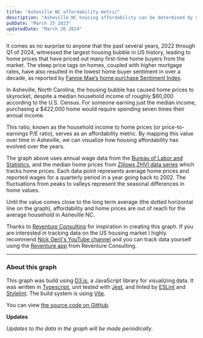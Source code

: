 ```yaml
---
title: "Asheville NC affordability metric"
description: "Asheville NC housing affordability can be determined by measuring the median household income in Asheville to the home prices. This ratio, known as the household income to home prices (or price-to-earnings P/E ratio), serves as an affordability metric. By mapping this value over time in Asheville, we can visualize how housing affordability has evolved over the years"
pubDate: "March 25 2023"
updatedDate: "March 26 2024"
---
```


It comes as no surprise to anyone that the past several years, 2022 through Q1 of 2024, witnessed the largest housing bubble in US history, leading to home prices that have priced out many first-time home buyers from the market. The steep price tags on homes, coupled with higher mortgage rates, have also resulted in the lowest home buyer sentiment in over a decade, as reported by [Fannie Mae’s home purchase Sentiment Index](https://www.fanniemae.com/research-and-insights/surveys-indices/national-housing-survey).

In Asheville, North Carolina, the housing bubble has caused home prices to skyrocket, despite a median household income of roughly $60,000 according to the U.S. Census. For someone earning just the median income, purchasing a $422,000 home would require spending seven times their annual income.

This ratio, known as the household income to home prices (or price-to-earnings P/E ratio), serves as an affordability metric. By mapping this value over time in Asheville, we can visualize how housing affordability has evolved over the years.


<PEGraph />

The graph above uses annual wage data from the [Bureau of Labor and Statistics](https://www.bls.gov/data/),
and the median home prices from [Zillows ZHVI data series](https://www.zillow.com/research/data/) which tracks home prices. 
Each data point represents average home prices and reported wages for a quarterly period in a year going back
to 2002. The fluctuations from peaks to valleys represent the seasonal differences in home values.

Until the value comes close to the long term average (the dotted horizontal line on the graph), affordability and home prices are out of reach for the average household in Asheville NC.

Thanks to [Reventure Consulting](https://www.reventure.app/) for inspiration in creating this graph. 
If you are interested in tracking data on the US housing market I highly recommend [Nick Gerli's YouTube
channel](https://www.youtube.com/c/ReventureConsulting) and you can track data yourself using the 
[Reventure app](https://map.reventure.app/graph?contextData=%7B%22name%22%3A%22Asheville%2C+NC%22%2C%22GEOID%22%3A11700%2C%22NAME%22%3A%22Asheville%2C+NC%22%7D&geo=metro&datapoint=home_value) from Reventure Consulting.

---

### About this graph

This graph was build using [D3.js](https://github.com/d3/d3), a JavaScript library for visualizing data.
It was written in [Typescript](https://www.typescriptlang.org/), unit tested with [Jest](https://jestjs.io/), 
and linted by [ESLint](https://eslint.org/) and [Stylelint](https://stylelint.io/). 
The build system is using [Vite](https://vitejs.dev/).

You can view [the source code on GitHub](https://github.com/stevenslack/avl-housing-data).

**Updates**

_Updates to the data in the graph will be made periodically_.
